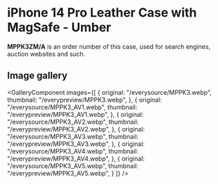 
# iPhone 14 Pro Leather Case with MagSafe - Umber

<Callout type='info' emoji='👉🏻'>**MPPK3ZM/A** is an order number of this case, used for search engines, auction websites and such.</Callout>

## Image gallery

<GalleryComponent
    images={[
      {
        original: "/everysource/MPPK3.webp",
        thumbnail: "/everypreview/MPPK3.webp",
      },
      {
        original: "/everysource/MPPK3_AV1.webp",
        thumbnail: "/everypreview/MPPK3_AV1.webp",
      },
      {
        original: "/everysource/MPPK3_AV2.webp",
        thumbnail: "/everypreview/MPPK3_AV2.webp",
      },
      {
        original: "/everysource/MPPK3_AV3.webp",
        thumbnail: "/everypreview/MPPK3_AV3.webp",
      },
      {
        original: "/everysource/MPPK3_AV4.webp",
        thumbnail: "/everypreview/MPPK3_AV4.webp",
      },
      {
        original: "/everysource/MPPK3_AV5.webp",
        thumbnail: "/everypreview/MPPK3_AV5.webp",
      }
    ]}
  />
